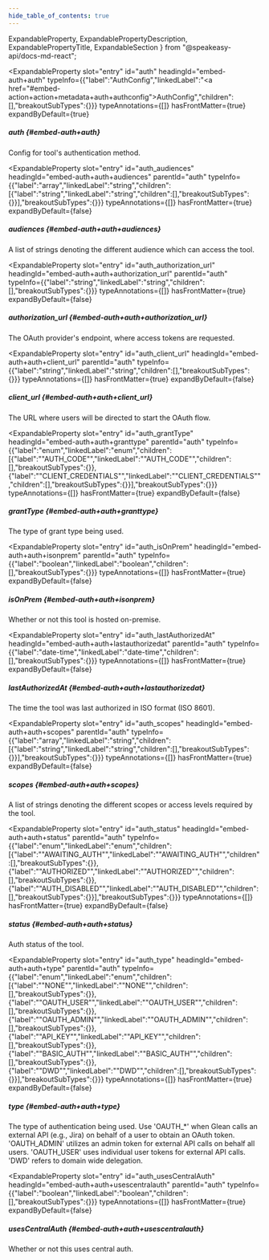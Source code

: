 ```yaml
---
hide_table_of_contents: true
---
```

  ExpandableProperty,
  ExpandablePropertyDescription,
  ExpandablePropertyTitle,
  ExpandableSection
} from "@speakeasy-api/docs-md-react";

<ExpandableSection>

<ExpandableProperty
  slot="entry"
  id="auth"
  headingId="embed-auth+auth"
  typeInfo={{"label":"AuthConfig","linkedLabel":"<a href=\"#embed-action+action+metadata+auth+authconfig\">AuthConfig</a>","children":[],"breakoutSubTypes":{}}}
  typeAnnotations={[]}
  hasFrontMatter={true}
  expandByDefault={true}
>

<ExpandablePropertyTitle slot="title">

##### auth \{#embed-auth+auth\}

</ExpandablePropertyTitle>

<ExpandablePropertyDescription slot="description">

Config for tool's authentication method.

</ExpandablePropertyDescription>

</ExpandableProperty>

<ExpandableProperty
  slot="entry"
  id="auth_audiences"
  headingId="embed-auth+auth+audiences"
  parentId="auth"
  typeInfo={{"label":"array","linkedLabel":"string","children":[{"label":"string","linkedLabel":"string","children":[],"breakoutSubTypes":{}}],"breakoutSubTypes":{}}}
  typeAnnotations={[]}
  hasFrontMatter={true}
  expandByDefault={false}
>

<ExpandablePropertyTitle slot="title">

##### audiences \{#embed-auth+auth+audiences\}

</ExpandablePropertyTitle>

<ExpandablePropertyDescription slot="description">

A list of strings denoting the different audience which can access the tool.

</ExpandablePropertyDescription>

</ExpandableProperty>

<ExpandableProperty
  slot="entry"
  id="auth_authorization_url"
  headingId="embed-auth+auth+authorization_url"
  parentId="auth"
  typeInfo={{"label":"string","linkedLabel":"string","children":[],"breakoutSubTypes":{}}}
  typeAnnotations={[]}
  hasFrontMatter={true}
  expandByDefault={false}
>

<ExpandablePropertyTitle slot="title">

##### authorization_url \{#embed-auth+auth+authorization_url\}

</ExpandablePropertyTitle>

<ExpandablePropertyDescription slot="description">

The OAuth provider's endpoint, where access tokens are requested.

</ExpandablePropertyDescription>

</ExpandableProperty>

<ExpandableProperty
  slot="entry"
  id="auth_client_url"
  headingId="embed-auth+auth+client_url"
  parentId="auth"
  typeInfo={{"label":"string","linkedLabel":"string","children":[],"breakoutSubTypes":{}}}
  typeAnnotations={[]}
  hasFrontMatter={true}
  expandByDefault={false}
>

<ExpandablePropertyTitle slot="title">

##### client_url \{#embed-auth+auth+client_url\}

</ExpandablePropertyTitle>

<ExpandablePropertyDescription slot="description">

The URL where users will be directed to start the OAuth flow.

</ExpandablePropertyDescription>

</ExpandableProperty>

<ExpandableProperty
  slot="entry"
  id="auth_grantType"
  headingId="embed-auth+auth+granttype"
  parentId="auth"
  typeInfo={{"label":"enum","linkedLabel":"enum","children":[{"label":"\"AUTH_CODE\"","linkedLabel":"\"AUTH_CODE\"","children":[],"breakoutSubTypes":{}},{"label":"\"CLIENT_CREDENTIALS\"","linkedLabel":"\"CLIENT_CREDENTIALS\"","children":[],"breakoutSubTypes":{}}],"breakoutSubTypes":{}}}
  typeAnnotations={[]}
  hasFrontMatter={true}
  expandByDefault={false}
>

<ExpandablePropertyTitle slot="title">

##### grantType \{#embed-auth+auth+granttype\}

</ExpandablePropertyTitle>

<ExpandablePropertyDescription slot="description">

The type of grant type being used.

</ExpandablePropertyDescription>

</ExpandableProperty>

<ExpandableProperty
  slot="entry"
  id="auth_isOnPrem"
  headingId="embed-auth+auth+isonprem"
  parentId="auth"
  typeInfo={{"label":"boolean","linkedLabel":"boolean","children":[],"breakoutSubTypes":{}}}
  typeAnnotations={[]}
  hasFrontMatter={true}
  expandByDefault={false}
>

<ExpandablePropertyTitle slot="title">

##### isOnPrem \{#embed-auth+auth+isonprem\}

</ExpandablePropertyTitle>

<ExpandablePropertyDescription slot="description">

Whether or not this tool is hosted on-premise.

</ExpandablePropertyDescription>

</ExpandableProperty>

<ExpandableProperty
  slot="entry"
  id="auth_lastAuthorizedAt"
  headingId="embed-auth+auth+lastauthorizedat"
  parentId="auth"
  typeInfo={{"label":"date-time","linkedLabel":"date-time","children":[],"breakoutSubTypes":{}}}
  typeAnnotations={[]}
  hasFrontMatter={true}
  expandByDefault={false}
>

<ExpandablePropertyTitle slot="title">

##### lastAuthorizedAt \{#embed-auth+auth+lastauthorizedat\}

</ExpandablePropertyTitle>

<ExpandablePropertyDescription slot="description">

The time the tool was last authorized in ISO format (ISO 8601).

</ExpandablePropertyDescription>

</ExpandableProperty>

<ExpandableProperty
  slot="entry"
  id="auth_scopes"
  headingId="embed-auth+auth+scopes"
  parentId="auth"
  typeInfo={{"label":"array","linkedLabel":"string","children":[{"label":"string","linkedLabel":"string","children":[],"breakoutSubTypes":{}}],"breakoutSubTypes":{}}}
  typeAnnotations={[]}
  hasFrontMatter={true}
  expandByDefault={false}
>

<ExpandablePropertyTitle slot="title">

##### scopes \{#embed-auth+auth+scopes\}

</ExpandablePropertyTitle>

<ExpandablePropertyDescription slot="description">

A list of strings denoting the different scopes or access levels required by the tool.

</ExpandablePropertyDescription>

</ExpandableProperty>

<ExpandableProperty
  slot="entry"
  id="auth_status"
  headingId="embed-auth+auth+status"
  parentId="auth"
  typeInfo={{"label":"enum","linkedLabel":"enum","children":[{"label":"\"AWAITING_AUTH\"","linkedLabel":"\"AWAITING_AUTH\"","children":[],"breakoutSubTypes":{}},{"label":"\"AUTHORIZED\"","linkedLabel":"\"AUTHORIZED\"","children":[],"breakoutSubTypes":{}},{"label":"\"AUTH_DISABLED\"","linkedLabel":"\"AUTH_DISABLED\"","children":[],"breakoutSubTypes":{}}],"breakoutSubTypes":{}}}
  typeAnnotations={[]}
  hasFrontMatter={true}
  expandByDefault={false}
>

<ExpandablePropertyTitle slot="title">

##### status \{#embed-auth+auth+status\}

</ExpandablePropertyTitle>

<ExpandablePropertyDescription slot="description">

Auth status of the tool.

</ExpandablePropertyDescription>

</ExpandableProperty>

<ExpandableProperty
  slot="entry"
  id="auth_type"
  headingId="embed-auth+auth+type"
  parentId="auth"
  typeInfo={{"label":"enum","linkedLabel":"enum","children":[{"label":"\"NONE\"","linkedLabel":"\"NONE\"","children":[],"breakoutSubTypes":{}},{"label":"\"OAUTH_USER\"","linkedLabel":"\"OAUTH_USER\"","children":[],"breakoutSubTypes":{}},{"label":"\"OAUTH_ADMIN\"","linkedLabel":"\"OAUTH_ADMIN\"","children":[],"breakoutSubTypes":{}},{"label":"\"API_KEY\"","linkedLabel":"\"API_KEY\"","children":[],"breakoutSubTypes":{}},{"label":"\"BASIC_AUTH\"","linkedLabel":"\"BASIC_AUTH\"","children":[],"breakoutSubTypes":{}},{"label":"\"DWD\"","linkedLabel":"\"DWD\"","children":[],"breakoutSubTypes":{}}],"breakoutSubTypes":{}}}
  typeAnnotations={[]}
  hasFrontMatter={true}
  expandByDefault={false}
>

<ExpandablePropertyTitle slot="title">

##### type \{#embed-auth+auth+type\}

</ExpandablePropertyTitle>

<ExpandablePropertyDescription slot="description">

The type of authentication being used.
Use 'OAUTH_*' when Glean calls an external API (e.g., Jira) on behalf of a user to obtain an OAuth token.
'OAUTH_ADMIN' utilizes an admin token for external API calls on behalf all users.
'OAUTH_USER' uses individual user tokens for external API calls.
'DWD' refers to domain wide delegation.


</ExpandablePropertyDescription>

</ExpandableProperty>

<ExpandableProperty
  slot="entry"
  id="auth_usesCentralAuth"
  headingId="embed-auth+auth+usescentralauth"
  parentId="auth"
  typeInfo={{"label":"boolean","linkedLabel":"boolean","children":[],"breakoutSubTypes":{}}}
  typeAnnotations={[]}
  hasFrontMatter={true}
  expandByDefault={false}
>

<ExpandablePropertyTitle slot="title">

##### usesCentralAuth \{#embed-auth+auth+usescentralauth\}

</ExpandablePropertyTitle>

<ExpandablePropertyDescription slot="description">

Whether or not this uses central auth.

</ExpandablePropertyDescription>

</ExpandableProperty>

</ExpandableSection>